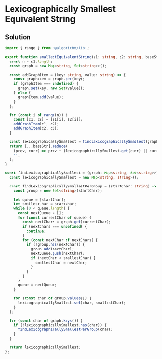 # Lexicographically Smallest Equivalent String

## Solution

```typescript filename="solution.ts" copy
import { range } from '@algorithm/lib';

export function smallestEquivalentString(s1: string, s2: string, baseStr: string): string {
  const n = s1.length;
  const graph = new Map<string, Set<string>>();

  const addGraphItem = (key: string, value: string) => {
    const graphItem = graph.get(key);
    if (graphItem === undefined) {
      graph.set(key, new Set(value));
    } else {
      graphItem.add(value);
    }
  };

  for (const i of range(n)) {
    const [c1, c2] = [s1[i], s2[i]];
    addGraphItem(c1, c2);
    addGraphItem(c2, c1);
  }

  const lexicographicallySmallest = findLexicographicallySmallest(graph);
  return [...baseStr].reduce(
    (prev, curr) => prev + (lexicographicallySmallest.get(curr) || curr),
    '',
  );
}

const findLexicographicallySmallest = (graph: Map<string, Set<string>>): Map<string, string> => {
  const lexicographicallySmallest = new Map<string, string>();

  const findLexicographicallySmallestPerGroup = (startChar: string) => {
    const group = new Set<string>(startChar);

    let queue = [startChar];
    let smallestChar = startChar;
    while (0 < queue.length) {
      const nextQueue = [];
      for (const currentChar of queue) {
        const nextChars = graph.get(currentChar);
        if (nextChars === undefined) {
          continue;
        }
        for (const nextChar of nextChars) {
          if (!group.has(nextChar)) {
            group.add(nextChar);
            nextQueue.push(nextChar);
            if (nextChar < smallestChar) {
              smallestChar = nextChar;
            }
          }
        }
      }
      queue = nextQueue;
    }

    for (const char of group.values()) {
      lexicographicallySmallest.set(char, smallestChar);
    }
  };

  for (const char of graph.keys()) {
    if (!lexicographicallySmallest.has(char)) {
      findLexicographicallySmallestPerGroup(char);
    }
  }

  return lexicographicallySmallest;
};
```
